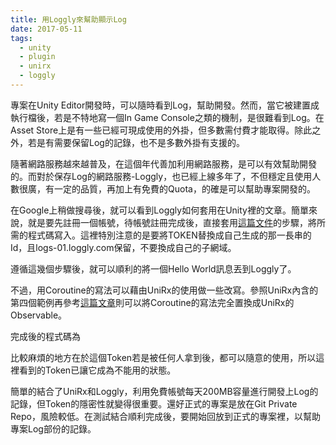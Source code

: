 ```yaml
---
title: 用Loggly來幫助顯示Log
date: 2017-05-11
tags:
  - unity
  - plugin
  - unirx
  - loggly
---
```


專案在Unity Editor開發時，可以隨時看到Log，幫助開發。然而，當它被建置成執行檔後，若是不特地寫一個In Game Console之類的機制，是很難看到Log。在Asset Store上是有一些已經可現成使用的外掛，但多數需付費才能取得。除此之外，若是有需要保留Log的記錄，也不是多數外掛有支援的。

隨著網路服務越來越普及，在這個年代善加利用網路服務，是可以有效幫助開發的。而對於保存Log的網路服務-Loggly，也已經上線多年了，不但穩定且使用人數很廣，有一定的品質，再加上有免費的Quota，的確是可以幫助專案開發的。

在Google上稍做搜尋後，就可以看到Loggly如何套用在Unity裡的文章。簡單來說，就是要先註冊一個帳號，待帳號註冊完成後，直接套用[這篇文件](https://www.loggly.com/docs/unity-3d/)的步驟，將所需的程式碼寫入。這裡特別注意的是要將TOKEN替換成自己生成的那一長串的Id，且logs-01.loggly.com保留，不要換成自己的子網域。

遵循這幾個步驟後，就可以順利的將一個Hello World訊息丟到Loggly了。

不過，用Coroutine的寫法可以藉由UniRx的使用做一些改寫。參照UniRx內含的第四個範例再參考[這篇文章](http://belhb.hateblo.jp/entry/2016/05/02/025713)則可以將Coroutine的寫法完全置換成UniRx的Observable。

完成後的程式碼為

<script src="https://gist.github.com/ApprenticeGC/910459422b77b649cd711706a5e16546.js"></script>

比較麻煩的地方在於這個Token若是被任何人拿到後，都可以隨意的使用，所以這裡看到的Token已讓它成為不能用的狀態。

簡單的結合了UniRx和Loggly，利用免費帳號每天200MB容量進行開發上Log的記錄，但Token的隱密性就變得很重要。還好正式的專案是放在Git Private Repo，風險較低。在測試結合順利完成後，要開始回放到正式的專案裡，以幫助專案Log部份的記錄。